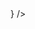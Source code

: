 
<Meta title="基础组件/Alert" component={Alert} />

<Canvas withSource="open" withToolbar>
  <Story
    name="Text"
    args={{
      text: "1111",
      fontSize:16
    }}
    render={(args) => <Alert {...args} />}
  />
</Canvas>

<ArgsTable story="Text" />

